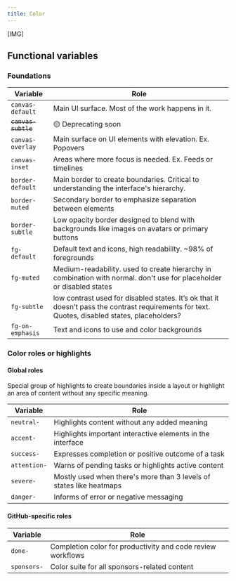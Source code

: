 ```yaml
---
title: Color
---
```

[IMG]

## Functional variables

### Foundations

| Variable | Role |
| -------- | -------- |
| `canvas-default`     | Main UI surface. Most of the work happens in it.     |
| ~~`canvas-subtle`~~     | 🟡 Deprecating soon     |
| `canvas-overlay`     | Main surface on UI elements with elevation. Ex. Popovers     |
| `canvas-inset`     | Areas where more focus is needed. Ex. Feeds or timelines     |
| `border-default`     | Main border to create boundaries. Critical to understanding the interface's hierarchy.    |
| `border-muted`     | Secondary border to emphasize separation between elements     |
| `border-subtle`    | Low opacity border designed to blend with backgrounds like images on avatars or primary buttons     |
| `fg-default`    | Default text and icons, high readability. ~98% of foregrounds      |
| `fg-muted`    | Medium-readability. used to create hierarchy in combination with normal. don't use for placeholder or disabled states      |
| `fg-subtle`    | low contrast used for disabled states. It’s ok that it doesn’t pass the contrast requirements for text.  Quotes, disabled states, placeholders?     |
| `fg-on-emphasis`    | Text and icons to use and color backgrounds     |

### Color roles or highlights

#### Global roles
Special group of highlights to create boundaries inside a layout or highlight an area of content without any specific meaning.

| Variable | Role |
| -------- | -------- |
| `neutral-` | Highlights content without any added meaning |
| `accent-` | Highlights important interactive elements in the interface |
| `success-` | Expresses completion or positive outcome of a task|
| `attention-` | Warns of pending tasks or highlights active content  |
| `severe-` | Mostly used when there's more than 3 levels of states like heatmaps |
| `danger-` | Informs of error or negative messaging |

#### GitHub-specific roles

| Variable | Role |
| -------- | -------- |
| `done-` | Completion color for productivity and code review workflows |
| `sponsors-` | Color suite for all sponsors-related content |
